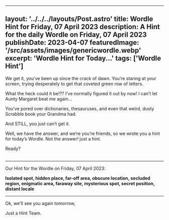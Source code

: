 ---
  layout: '../../../layouts/Post.astro'
  title: Wordle Hint for Friday, 07 April 2023
  description: A Hint for the daily Wordle on Friday, 07 April 2023
  publishDate: 2023-04-07
  featuredImage: '/src/assets/images/genericwordle.webp'
  excerpt: 'Wordle Hint for Today...'
  tags: ['Wordle Hint']
  ---

  We get it, you’ve been up since the crack of dawn. You’re staring at your screen, trying desperately to get that coveted green row of letters. 

  What the heck could it be!??
  I’ve normally figured it out by now!
  I can’t let Aunty Margaret beat me again… 

  You’ve pored over dictionaries, thesauruses, and even that weird, dusty Scrabble book your Grandma had.

  And STILL, you just can’t get it. 

  Well, we have the answer, and we’re you’re friends, so we wrote you a hint for today’s Wordle.
  Not the answer! just a hint. 

  Ready?<br /><br />

  ----

  Our Hint for the Wordle on Friday, 07 April 2023:

  **Isolated spot, hidden place, far-off area, obscure location, secluded region, enigmatic area, faraway site, mysterious spot, secret position, distant locale**

  ----

  Ok, we'll see you again tomorrow, 

  Just a Hint Team.
  